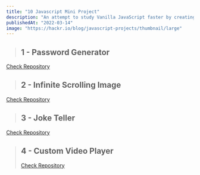```yaml
---
title: "10 Javascript Mini Project"
description: "An attempt to study Vanilla JavaScript faster by creating a bunch of simple projects, done in a month."
publishedAt: "2022-03-14"
image: "https://hackr.io/blog/javascript-projects/thumbnail/large"
---
```


> ## 1 - Password Generator

[Check Repository](https://github.com/itishprasad30/PasswordGenerator)

<LiteYouTubeEmbed
  id="bFB-a38lUcU"
  poster="maxresdefault"
  title="1 - Password Generator"
  noCookie={true}
  aspectHeight={3}
  aspectWidth={4}
/>

> ## 2 - Infinite Scrolling Image

[Check Repository](https://github.com/itishprasad30/50daysOfJs/tree/master/Infinite-image-scrolling)

<LiteYouTubeEmbed
  id="v6bMNPYNdx4"
  poster="maxresdefault"
  title="2 - Infinite Scrolling Image"
  noCookie={true}
  aspectHeight={3}
  aspectWidth={4}
/>

> ## 3 - Joke Teller

[Check Repository](https://github.com/itishprasad30/joke-teller)

<LiteYouTubeEmbed
  id="o0weM4ylcmM"
  poster="maxresdefault"
  title="3 - Joke Teller"
  noCookie={true}
  aspectHeight={3}
  aspectWidth={4}
/>

> ## 4 - Custom Video Player
>
> [Check Repository](https://github.com/itishprasad30/Custom-video-palyer)

<LiteYouTubeEmbed
  id="o0weM4ylcmM"
  poster="maxresdefault"
  title="4 - Custom Video Player"
  noCookie={true}
  aspectHeight={3}
  aspectWidth={4}
/>
